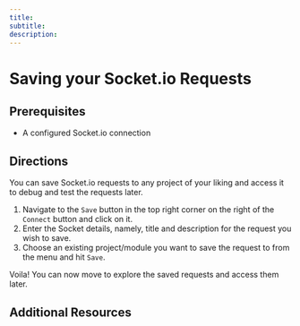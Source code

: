 ```yaml
--- 
title: 
subtitle: 
description: 
---
```


# Saving your Socket.io Requests

## Prerequisites 

- A configured Socket.io connection 

## Directions 

You can save Socket.io requests to any project of your liking and access it to debug and test the requests later.

1. Navigate to the `Save` button in the top right corner on the right of the `Connect` button and click on it.
2. Enter the Socket details, namely, title and description for the request you wish to save. 
3. Choose an existing project/module you want to save the request to from the menu and hit `Save`.

Voila! You can now move to explore the saved requests and access them later.

## Additional Resources 
